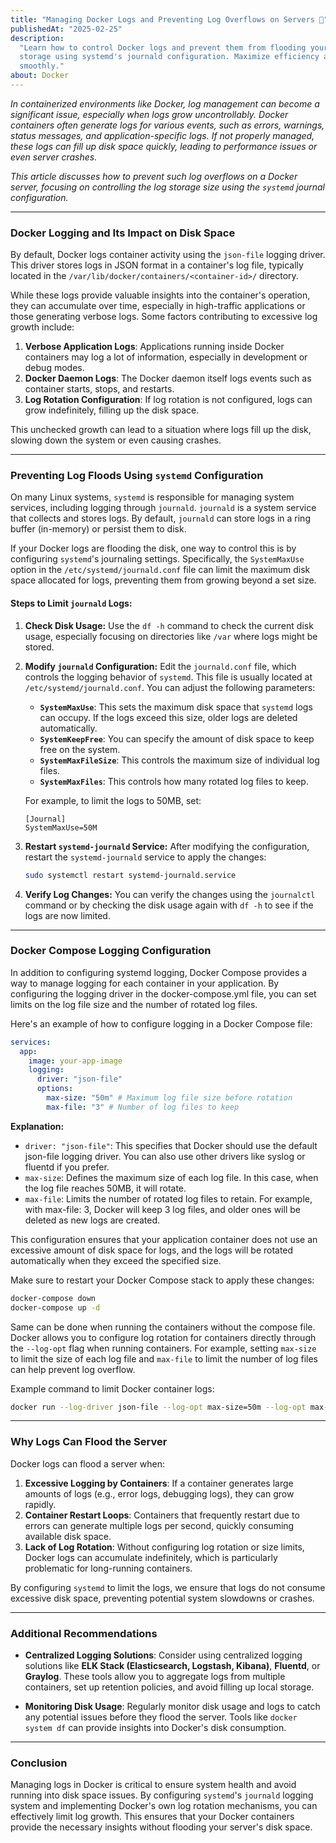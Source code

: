 ```yaml
---
title: "Managing Docker Logs and Preventing Log Overflows on Servers 🐳"
publishedAt: "2025-02-25"
description:
  "Learn how to control Docker logs and prevent them from flooding your server by limiting log
  storage using systemd's journald configuration. Maximize efficiency and keep your system running
  smoothly."
about: Docker
---
```


_In containerized environments like Docker, log management can become a significant issue,
especially when logs grow uncontrollably. Docker containers often generate logs for various events,
such as errors, warnings, status messages, and application-specific logs. If not properly managed,
these logs can fill up disk space quickly, leading to performance issues or even server crashes._

_This article discusses how to prevent such log overflows on a Docker server, focusing on
controlling the log storage size using the `systemd` journal configuration._

---

### Docker Logging and Its Impact on Disk Space

By default, Docker logs container activity using the `json-file` logging driver. This driver stores
logs in JSON format in a container's log file, typically located in the
`/var/lib/docker/containers/<container-id>/` directory.

While these logs provide valuable insights into the container's operation, they can accumulate over
time, especially in high-traffic applications or those generating verbose logs. Some factors
contributing to excessive log growth include:

1. **Verbose Application Logs**: Applications running inside Docker containers may log a lot of
   information, especially in development or debug modes.
2. **Docker Daemon Logs**: The Docker daemon itself logs events such as container starts, stops, and
   restarts.
3. **Log Rotation Configuration**: If log rotation is not configured, logs can grow indefinitely,
   filling up the disk space.

This unchecked growth can lead to a situation where logs fill up the disk, slowing down the system
or even causing crashes.

---

### Preventing Log Floods Using `systemd` Configuration

On many Linux systems, `systemd` is responsible for managing system services, including logging
through `journald`. `journald` is a system service that collects and stores logs. By default,
`journald` can store logs in a ring buffer (in-memory) or persist them to disk.

If your Docker logs are flooding the disk, one way to control this is by configuring `systemd`'s
journaling settings. Specifically, the `SystemMaxUse` option in the `/etc/systemd/journald.conf`
file can limit the maximum disk space allocated for logs, preventing them from growing beyond a set
size.

#### Steps to Limit `journald` Logs:

1. **Check Disk Usage:** Use the `df -h` command to check the current disk usage, especially
   focusing on directories like `/var` where logs might be stored.

2. **Modify `journald` Configuration:** Edit the `journald.conf` file, which controls the logging
   behavior of `systemd`. This file is usually located at `/etc/systemd/journald.conf`. You can
   adjust the following parameters:

   - **`SystemMaxUse`**: This sets the maximum disk space that `systemd` logs can occupy. If the
     logs exceed this size, older logs are deleted automatically.
   - **`SystemKeepFree`**: You can specify the amount of disk space to keep free on the system.
   - **`SystemMaxFileSize`**: This controls the maximum size of individual log files.
   - **`SystemMaxFiles`**: This controls how many rotated log files to keep.

   For example, to limit the logs to 50MB, set:

   ```plaintext
   [Journal]
   SystemMaxUse=50M
   ```

3. **Restart `systemd-journald` Service:** After modifying the configuration, restart the
   `systemd-journald` service to apply the changes:

   ```bash
   sudo systemctl restart systemd-journald.service
   ```

4. **Verify Log Changes:** You can verify the changes using the `journalctl` command or by checking
   the disk usage again with `df -h` to see if the logs are now limited.

---

### Docker Compose Logging Configuration

In addition to configuring systemd logging, Docker Compose provides a way to manage logging for each
container in your application. By configuring the logging driver in the docker-compose.yml file, you
can set limits on the log file size and the number of rotated log files.

Here's an example of how to configure logging in a Docker Compose file:

```yml
services:
  app:
    image: your-app-image
    logging:
      driver: "json-file"
      options:
        max-size: "50m" # Maximum log file size before rotation
        max-file: "3" # Number of log files to keep
```

**Explanation:**

- `driver: "json-file"`: This specifies that Docker should use the default json-file logging driver.
  You can also use other drivers like syslog or fluentd if you prefer.
- `max-size`: Defines the maximum size of each log file. In this case, when the log file reaches
  50MB, it will rotate.
- `max-file`: Limits the number of rotated log files to retain. For example, with max-file: 3,
  Docker will keep 3 log files, and older ones will be deleted as new logs are created.

This configuration ensures that your application container does not use an excessive amount of disk
space for logs, and the logs will be rotated automatically when they exceed the specified size.

Make sure to restart your Docker Compose stack to apply these changes:

```bash
docker-compose down
docker-compose up -d
```

Same can be done when running the containers without the compose file. Docker allows you to
configure log rotation for containers directly through the `--log-opt` flag when running containers.
For example, setting `max-size` to limit the size of each log file and `max-file` to limit the
number of log files can help prevent log overflow.

Example command to limit Docker container logs:

```bash
docker run --log-driver json-file --log-opt max-size=50m --log-opt max-file=3 <image>
```

---

### Why Logs Can Flood the Server

Docker logs can flood a server when:

1. **Excessive Logging by Containers**: If a container generates large amounts of logs (e.g., error
   logs, debugging logs), they can grow rapidly.
2. **Container Restart Loops**: Containers that frequently restart due to errors can generate
   multiple logs per second, quickly consuming available disk space.
3. **Lack of Log Rotation**: Without configuring log rotation or size limits, Docker logs can
   accumulate indefinitely, which is particularly problematic for long-running containers.

By configuring `systemd` to limit the logs, we ensure that logs do not consume excessive disk space,
preventing potential system slowdowns or crashes.

---

### Additional Recommendations

- **Centralized Logging Solutions**: Consider using centralized logging solutions like **ELK Stack
  (Elasticsearch, Logstash, Kibana)**, **Fluentd**, or **Graylog**. These tools allow you to
  aggregate logs from multiple containers, set up retention policies, and avoid filling up local
  storage.

- **Monitoring Disk Usage**: Regularly monitor disk usage and logs to catch any potential issues
  before they flood the server. Tools like `docker system df` can provide insights into Docker's
  disk consumption.

---

### Conclusion

Managing logs in Docker is critical to ensure system health and avoid running into disk space
issues. By configuring `systemd`'s `journald` logging system and implementing Docker's own log
rotation mechanisms, you can effectively limit log growth. This ensures that your Docker containers
provide the necessary insights without flooding your server's disk space.
